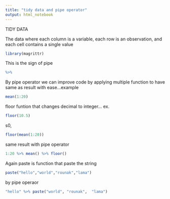 ```yaml
---
title: "tidy data and pipe operator"
output: html_notebook
---
```

TIDY DATA

The data where each column is a variable, each row is an observation, and each cell contains a single value



```r
library(magrittr)
```
This is the sign of pipe
```r
%>% 
```

By pipe operator we can improve code by applying multiple function to have same as result with ease...example

```r
mean(1:20)
```
floor funtion that changes decimal to integer... ex.
```r
floor(10.5)
```
s0,

```r
floor(mean(1:20))
```
same result with pipe operator
```r
1:20 %>% mean() %>% floor()
```
Again
paste is function that paste the string
```r
paste("hello","world","rounak","lama")
```
by pipe operaor
```r
"hello" %>% paste("world", "rounak",  "lama")
```

















